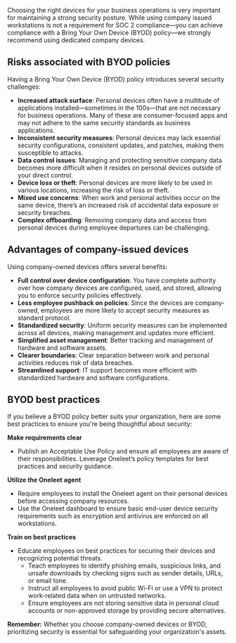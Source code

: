 Choosing the right devices for your business operations is very important for maintaining a strong security posture. While using company issued workstations is not a requirement for SOC 2 compliance—you can achieve compliance with a Bring Your Own Device (BYOD) policy—we strongly recommend using dedicated company devices.

## **Risks associated with BYOD policies**

Having a Bring Your Own Device (BYOD) policy introduces several security challenges:

- **Increased attack surface**: Personal devices often have a multitude of applications installed—sometimes in the 100s—that are not necessary for business operations. Many of these are consumer-focused apps and may not adhere to the same security standards as business applications.
- **Inconsistent security measures**: Personal devices may lack essential security configurations, consistent updates, and patches, making them susceptible to attacks.
- **Data control issues**: Managing and protecting sensitive company data becomes more difficult when it resides on personal devices outside of your direct control.
- **Device loss or theft**: Personal devices are more likely to be used in various locations, increasing the risk of loss or theft.
- **Mixed use concerns**: When work and personal activities occur on the same device, there’s an increased risk of accidental data exposure or security breaches.
- **Complex offboarding**: Removing company data and access from personal devices during employee departures can be challenging.

## **Advantages of company-issued devices**

Using company-owned devices offers several benefits:

- **Full control over device configuration**: You have complete authority over how company devices are configured, used, and stored, allowing you to enforce security policies effectively.
- **Less employee pushback on policies**: Since the devices are company-owned, employees are more likely to accept security measures as standard protocol.
- **Standardized security**: Uniform security measures can be implemented across all devices, making management and updates more efficient.
- **Simplified asset management**: Better tracking and management of hardware and software assets.
- **Clearer boundaries**: Clear separation between work and personal activities reduces risk of data breaches.
- **Streamlined support**: IT support becomes more efficient with standardized hardware and software configurations.

## **BYOD best practices**

If you believe a BYOD policy better suits your organization, here are some best practices to ensure you're being thoughtful about security:

**Make requirements clear**

- Publish an Acceptable Use Policy and ensure all employees are aware of their responsibilities. Leverage Oneleet’s policy templates for best practices and security guidance.

**Utilize the Oneleet agent**

- Require employees to install the Oneleet agent on their personal devices before accessing company resources.
- Use the Oneleet dashboard to ensure basic end-user device security requirements such as encryption and antivirus are enforced on all workstations.

**Train on best practices**

- Educate employees on best practices for securing their devices and recognizing potential threats.
    - Teach employees to identify phishing emails, suspicious links, and unsafe downloads by checking signs such as sender details, URLs, or email tone.
    - Instruct all employees to avoid public Wi-Fi or use a VPN to protect work-related data when on untrusted networks.
    - Ensure employees are not storing sensitive data in personal cloud accounts or non-approved storage by providing secure alternatives.

**Remember:** Whether you choose company-owned devices or BYOD, prioritizing security is essential for safeguarding your organization's assets.